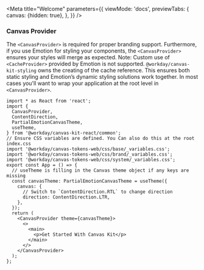
<Meta
  title="Welcome"
  parameters={{
    viewMode: 'docs',
    previewTabs: {
      canvas: {hidden: true},
    },
  }}
/>

<WelcomePage />

### Canvas Provider

The `<CanvasProvider>` is required for proper branding support. Furthermore, if you use Emotion for
styling your components, the `<CanvasProvider>` ensures your styles will merge as expected. Note:
Custom use of `<CacheProvider>` provided by Emotion is not supported. `@workday/canvas-kit-styling`
owns the creating of the cache reference. This ensures both static styling and Emotion’s dynamic
styling solutions work together. In most cases you'll want to wrap your application at the root
level in `<CanvasProvider>`.

```tsx
import * as React from 'react';
import {
  CanvasProvider,
  ContentDirection,
  PartialEmotionCanvasTheme,
  useTheme,
} from '@workday/canvas-kit-react/common';
// Ensure CSS variables are defined. You Can also do this at the root index.css
import '@workday/canvas-tokens-web/css/base/_variables.css';
import '@workday/canvas-tokens-web/css/brand/_variables.css';
import '@workday/canvas-tokens-web/css/system/_variables.css';
export const App = () => {
  // useTheme is filling in the Canvas theme object if any keys are missing
  const canvasTheme: PartialEmotionCanvasTheme = useTheme({
    canvas: {
      // Switch to `ContentDirection.RTL` to change direction
      direction: ContentDirection.LTR,
    },
  });
  return (
    <CanvasProvider theme={canvasTheme}>
      <>
        <main>
          <p>Get Started With Canvas Kit</p>
        </main>
      </>
    </CanvasProvider>
  );
};
```
